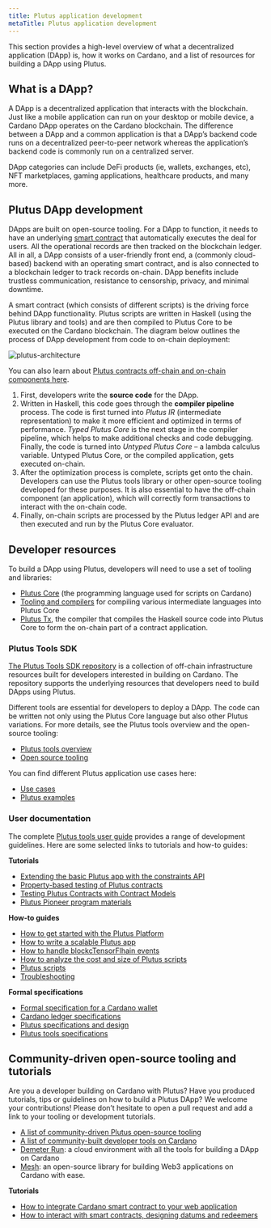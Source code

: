 ```yaml
---
title: Plutus application development
metaTitle: Plutus application development
---
```


This section provides a high-level overview of what a decentralized application (DApp) is, how it works on Cardano, and a list of resources for building a DApp using Plutus.

## What is a DApp?

A DApp is a decentralized application that interacts with the blockchain. Just like a mobile application can run on your desktop or mobile device, a Cardano DApp operates on the Cardano blockchain. The difference between a DApp and a common application is that a DApp’s backend code runs on a decentralized peer-to-peer network whereas the application’s backend code is commonly run on a centralized server. 

DApp categories can include DeFi products (ie, wallets, exchanges, etc), NFT marketplaces, gaming applications, healthcare products, and many more.

## Plutus DApp development

DApps are built on open-source tooling. For a DApp to function, it needs to have an underlying [smart contract](https://docs.cardano.org/new-to-cardano/what-is-a-smart-contract) that automatically executes the deal for users. All the operational records are then tracked on the blockchain ledger. All in all, a DApp consists of a user-friendly front end, a (commonly cloud-based) backend with an operating smart contract, and is also connected to a blockchain ledger to track records on-chain. DApp benefits include trustless communication, resistance to censorship, privacy, and minimal downtime.

A smart contract (which consists of different scripts) is the driving force behind DApp functionality. Plutus scripts are written in Haskell (using the Plutus library and tools) and are then compiled to Plutus Core to be executed on the Cardano blockchain. The diagram below outlines the process of DApp development from code to on-chain deployment:

![plutus-architecture](https://ucarecdn.com/09beeb4d-ca98-4460-8d2f-b639a69cf156/)

You can also learn about [Plutus contracts off-chain and on-chain components here](https://docs.cardano.org/plutus/learn-about-plutus/#plutussmartcontracts).

1.  First, developers write the **source code** for the DApp.
2.  Written in Haskell, this code goes through the **compiler pipeline** process. The code is first turned into *Plutus IR* (intermediate representation) to make it more efficient and optimized in terms of performance. *Typed Plutus Core* is the next stage in the compiler pipeline, which helps to make additional checks and code debugging. Finally, the code is turned into *Untyped Plutus Core* – a lambda calculus variable. Untyped Plutus Core, or the compiled application, gets executed on-chain.    
3.  After the optimization process is complete, scripts get onto the chain. Developers can use the Plutus tools library or other open-source tooling developed for these purposes. It is also essential to have the off-chain component (an application), which will correctly form transactions to interact with the on-chain code.   
4.  Finally, on-chain scripts are processed by the Plutus ledger API and are then executed and run by the Plutus Core evaluator.

## Developer resources

To build a DApp using Plutus, developers will need to use a set of tooling and libraries:

-   [Plutus Core](https://plutus.readthedocs.io/en/latest/) (the programming language used for scripts on Cardano)
-   [Tooling and compilers](https://plutus-apps.readthedocs.io/en/latest/) for compiling various intermediate languages into Plutus Core   
-   [Plutus Tx](https://plutus.readthedocs.io/en/latest/tutorials/plutus-tx.html), the compiler that compiles the Haskell source code into Plutus Core to form the on-chain part of a contract application.
    
### Plutus Tools SDK

[The Plutus Tools SDK repository](https://github.com/input-output-hk/plutus-apps#readme) is a collection of off-chain infrastructure resources built for developers interested in building on Cardano. The repository supports the underlying resources that developers need to build DApps using Plutus.

Different tools are essential for developers to deploy a DApp. The code can be written not only using the Plutus Core language but also other Plutus variations. For more details, see the Plutus tools overview and the open-source tooling:

-   [Plutus tools overview](https://plutus-apps.readthedocs.io/en/latest/plutus/explanations/plutus-tools-component-descriptions.html)
-   [Open source tooling](https://docs.cardano.org/plutus/plutus-resources/#plutusopensourcetooling)
    
You can find different Plutus application use cases here:

-   [Use cases](https://github.com/input-output-hk/plutus-apps/tree/main/plutus-use-cases/test/Spec)    
-   [Plutus examples](https://github.com/input-output-hk/plutus-apps/tree/main/plutus-example)
    
### User documentation

The complete [Plutus tools user guide](https://plutus-apps.readthedocs.io/en/latest/index.html#) provides a range of development guidelines. Here are some selected links to tutorials and how-to guides:

**Tutorials**

- [Extending the basic Plutus app with the constraints API](https://plutus-apps.readthedocs.io/en/latest/plutus/tutorials/basic-apps-constraints.html)
- [Property-based testing of Plutus contracts](https://plutus-apps.readthedocs.io/en/latest/plutus/tutorials/contract-testing.html)
- [Testing Plutus Contracts with Contract Models](https://plutus-apps.readthedocs.io/en/latest/plutus/tutorials/contract-models.html)
- [Plutus Pioneer program materials](https://github.com/input-output-hk/plutus-pioneer-program#readme)

**How-to guides**

- [How to get started with the Plutus Platform](https://plutus-apps.readthedocs.io/en/latest/plutus/howtos/getting-started.html)
- [How to write a scalable Plutus app](https://plutus-apps.readthedocs.io/en/latest/plutus/howtos/writing-a-scalable-app.html)
- [How to handle blockcTensorFlhain events](https://plutus-apps.readthedocs.io/en/latest/plutus/howtos/handling-blockchain-events.html)
- [How to analyze the cost and size of Plutus scripts](https://plutus-apps.readthedocs.io/en/latest/plutus/howtos/analysing-scripts.html)
- [Plutus scripts](https://docs.cardano.org/plutus/plutus-scripts)
- [Troubleshooting](https://plutus-apps.readthedocs.io/en/latest/plutus/troubleshooting.html)

**Formal specifications**

-   [Formal specification for a Cardano wallet](https://iohk.io/en/research/library/papers/formal-specification-for-a-cardano-wallet/)    
-   [Cardano ledger specifications](https://github.com/input-output-hk/cardano-ledger#cardano-ledger)    
-   [Plutus specifications and design](https://github.com/input-output-hk/plutus#specifications-and-design)
-   [Plutus tools specifications](https://github.com/input-output-hk/plutus-apps#specifications-and-design)
    
## Community-driven open-source tooling and tutorials

Are you a developer building on Cardano with Plutus? Have you produced tutorials, tips or guidelines on how to build a Plutus DApp? We welcome your contributions! Please don’t hesitate to open a pull request and add a link to your tooling or development tutorials.

-   [A list of community-driven Plutus open-source tooling](https://docs.cardano.org/plutus/plutus-resources/#plutuscommunityresources)
-   [A list of community-built developer tools on Cardano](https://www.essentialcardano.io/article/a-list-of-community-built-developer-tools-on-cardano)
-   [Demeter Run](https://demeter.run/): a cloud environment with all the tools for building a DApp on Cardano
-   [Mesh](https://mesh.martify.io/): an open-source library for building Web3 applications on Cardano with ease.

**Tutorials**

- [How to integrate Cardano smart contract to your web application](https://mesh.martify.io/guides/smart-contract)
- [How to interact with smart contracts, designing datums and redeemers](https://mesh.martify.io/apis/transaction/smart-contract)

